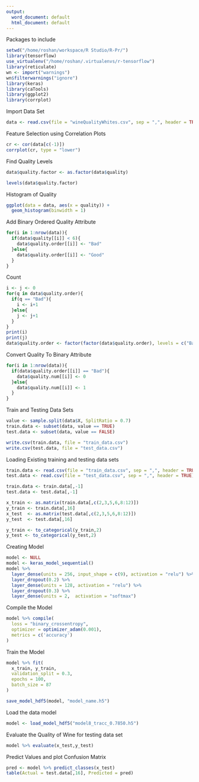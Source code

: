 ```yaml
---
output:
  word_document: default
  html_document: default
---
```




Packages to include

```r
setwd("/home/roshan/workspace/R Studio/R-Pr/")
library(tensorflow)
use_virtualenv("/home/roshan/.virtualenvs/r-tensorflow")
library(reticulate)
wn <- import("warnings")
wn$filterwarnings("ignore")
library(keras)
library(caTools)
library(ggplot2)
library(corrplot)

```



Import Data Set

```r
data <- read.csv(file = "wineQualityWhites.csv", sep = ",", header = TRUE)

```



Feature Selection using Correlation Plots

```r
cr <- cor(data[c(-1)])
corrplot(cr, type = "lower")

```



Find Quality Levels

```r
data$quality.factor <- as.factor(data$quality)

levels(data$quality.factor)
```



Histogram of Quality

```r
ggplot(data = data, aes(x = quality)) +
  geom_histogram(binwidth = 1)

```



Add Binary Ordered Quality Attribute

```r
for(i in 1:nrow(data)){
  if(data$quality[[i]] < 6){
    data$quality.order[[i]] <- "Bad"
  }else{
    data$quality.order[[i]] <- "Good"
  } 
}

```



Count

```r
i <- j <- 0
for(q in data$quality.order){
  if(q == "Bad"){
    i <- i+1    
  }else{
    j <- j+1
  }
}
print(i)
print(j)
data$quality.order <- factor(factor(data$quality.order), levels = c("Bad", "Good"))

```



Convert Quality To Binary Attribute

```r
for(i in 1:nrow(data)){
  if(data$quality.order[[i]] == "Bad"){
    data$quality.num[[i]] <- 0
  }else{
    data$quality.num[[i]] <- 1
  } 
}

```



Train and Testing Data Sets

```r
value <- sample.split(data$X, SplitRatio = 0.7)
train.data <- subset(data, value == TRUE)
test.data <- subset(data, value == FALSE)

write.csv(train.data, file = "train_data.csv")
write.csv(test.data, file = "test_data.csv")
```



Loading Existing training and testing data sets

```r
train.data <- read.csv(file = "train_data.csv", sep = ",", header = TRUE) 
test.data <- read.csv(file = "test_data.csv", sep = ",", header = TRUE) 

train.data <- train.data[,-1]
test.data <- test.data[,-1]

x_train <- as.matrix(train.data[,c(2,3,5,6,8:12)])
y_train <- train.data[,16]
x_test  <- as.matrix(test.data[,c(2,3,5,6,8:12)])
y_test  <- test.data[,16]

y_train <- to_categorical(y_train,2)
y_test <- to_categorical(y_test,2)

```



Creating Model

```r
model <- NULL
model <- keras_model_sequential()
model %>%
  layer_dense(units = 256, input_shape = c(9), activation = "relu") %>%
  layer_dropout(0.2) %>%
  layer_dense(units = 128, activation = "relu") %>%
  layer_dropout(0.3) %>% 
  layer_dense(units = 2,  activation = "softmax") 

```



Compile the Model

```r
model %>% compile(
  loss = "binary_crossentropy",
  optimizer = optimizer_adam(0.001),
  metrics = c('accuracy')
)

```



Train the Model

```r
model %>% fit(
  x_train, y_train, 
  validation_split = 0.3, 
  epochs = 100, 
  batch_size = 87
)

save_model_hdf5(model, "model_name.h5")

```



Load the data model

```r
model <- load_model_hdf5("model8_tracc_0.7850.h5")

```



Evaluate the Quality of Wine for testing data set

```r
model %>% evaluate(x_test,y_test)

```



Predict Values and plot Confusion Matrix

```r
pred <- model %>% predict_classes(x_test)
table(Actual = test.data[,16], Predicted = pred)

```
